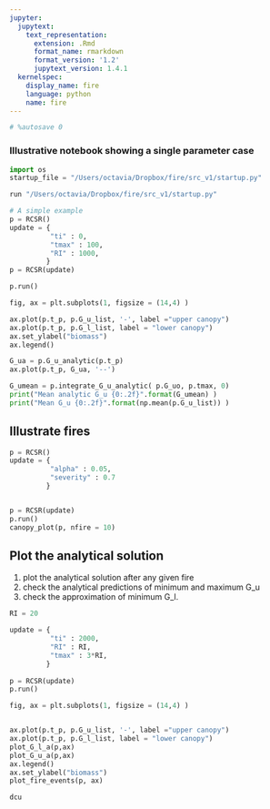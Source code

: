 ```yaml
---
jupyter:
  jupytext:
    text_representation:
      extension: .Rmd
      format_name: rmarkdown
      format_version: '1.2'
      jupytext_version: 1.4.1
  kernelspec:
    display_name: fire
    language: python
    name: fire
---
```


```python
# %autosave 0
```

###  Illustrative notebook showing a single parameter case

```python
import os
startup_file = "/Users/octavia/Dropbox/fire/src_v1/startup.py"
```

```python
run "/Users/octavia/Dropbox/fire/src_v1/startup.py"
```

```python
# A simple example 
p = RCSR()
update = {
          "ti" : 0, 
          "tmax" : 100,
          "RI" : 1000,
         }
p = RCSR(update)

p.run()

fig, ax = plt.subplots(1, figsize = (14,4) )

ax.plot(p.t_p, p.G_u_list, '-', label ="upper canopy")        
ax.plot(p.t_p, p.G_l_list, label = "lower canopy")       
ax.set_ylabel("biomass")
ax.legend()

G_ua = p.G_u_analytic(p.t_p)    
ax.plot(p.t_p, G_ua, '--')

G_umean = p.integrate_G_u_analytic( p.G_uo, p.tmax, 0)
print("Mean analytic G_u {0:.2f}".format(G_umean) )
print("Mean G_u {0:.2f}".format(np.mean(p.G_u_list)) )

```


## Illustrate fires


```python
p = RCSR()
update = {        
          "alpha" : 0.05,
          "severity" : 0.7
         }


p = RCSR(update)
p.run()
canopy_plot(p, nfire = 10)
```

## Plot the analytical solution

 (1) plot the analytical solution after any given fire 
 (2) check the analytical predictions of minimum and maximum G_u
 (3) check the approximation of minimum G_l.  


```python

RI = 20

update = {  
          "ti" : 2000, 
          "RI" : RI,
          "tmax" : 3*RI,
         }
                
p = RCSR(update)
p.run()

fig, ax = plt.subplots(1, figsize = (14,4) )


ax.plot(p.t_p, p.G_u_list, '-', label ="upper canopy")        
ax.plot(p.t_p, p.G_l_list, label = "lower canopy")       
plot_G_l_a(p,ax)   
plot_G_u_a(p,ax)   
ax.legend()
ax.set_ylabel("biomass")    
plot_fire_events(p, ax)

```

```python
dcu
```
